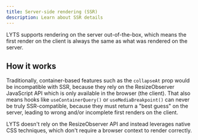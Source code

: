 ```yaml
---
title: Server-side rendering (SSR)
description: Learn about SSR details
---
```


LYTS supports rendering on the server out-of-the-box, which means the first render on the client is always the same as what was rendered on the server.

## How it works

Traditionally, container-based features such as the `collapseAt` prop would be incompatible with SSR, because they rely on the ResizeObserver JavaScript API which is only available in the browser (the client). That also means hooks like `useContainerQuery()` or `useMediaBreakpoint()` can never be truly SSR-compatible, because they must return a "best guess" on the server, leading to wrong and/or incomplete first renders on the client.

LYTS doesn't rely on the ResizeObserver API and instead leverages native CSS techniques, which don't require a browser context to render correctly.
